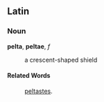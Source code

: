 ==Latin==
===Noun===
'''pelta''', '''peltae''', ''f''

: a crescent-shaped shield
====Related Words====
: [[peltastes]].